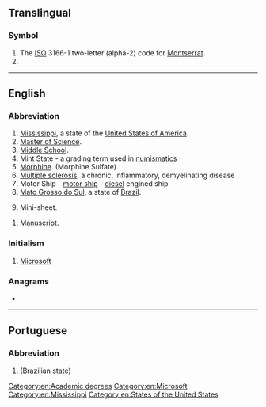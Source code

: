 {{also|Appendix:Variations of "ms"}}
==Translingual==

===Symbol===
{{head|mul|symbol}}

# The [[ISO]] 3166-1 two-letter (alpha-2) code for [[Montserrat]].
# {{SI-unit-abbnp|mega|siemens|electrical conductance}}

----

==English==

===Abbreviation===
{{rfc-header|Abbreviation}}
{{head|en|abbreviation}}

# [[Mississippi]], a state of the [[United States of America]].
# [[Master of Science]].
# [[middle school|Middle School]].
# Mint State - a grading term used in [[numismatics]]
# [[morphine|Morphine]]. (Morphine Sulfate)
# [[multiple sclerosis|Multiple sclerosis]], a chronic, inflammatory, demyelinating disease
# Motor Ship - [[motor ship]] - [[diesel]] engined ship
# [[Mato Grosso do Sul]], a state of [[Brazil]].
# {{lb|en|philately}} Mini-sheet.
{{head|en|abbreviation|g=s|p|MSS}}
# [[manuscript|Manuscript]].

===Initialism===
{{rfc-header|Initialism}}
{{head|en|initialism}}

# [[Microsoft]]

===Anagrams===
* {{anagrams|en|S & M|S&M|SM|Sm|sm}}

[[Category:en:Academic degrees]]
[[Category:en:Microsoft]]
[[Category:en:Mississippi]]
[[Category:en:States of the United States]]

----

==Portuguese==

===Abbreviation===
{{rfc-header|Abbreviation}}
{{head|pt|abbreviation}}

# {{abbreviation of|Mato Grosso do Sul|lang=pt}} (Brazilian state)